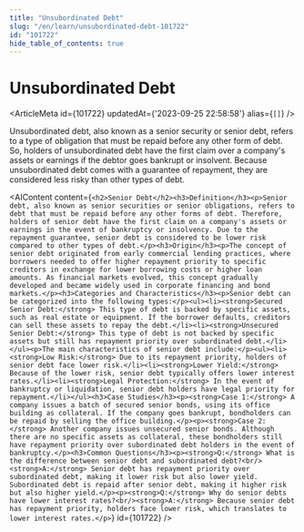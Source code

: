 ```yaml
---
title: "Unsubordinated Debt"
slug: "/en/learn/unsubordinated-debt-101722"
id: "101722"
hide_table_of_contents: true
---
```



# Unsubordinated Debt

<ArticleMeta id={101722} updatedAt={'2023-09-25 22:58:58'} alias={`[]`} />
<div className='border-solid border-b border-t-0 my-4 border-[var(--ifm-color-gray-300)]' />

Unsubordinated debt, also known as a senior security or senior debt, refers to a type of obligation that must be repaid before any other form of debt. So, holders of unsubordinated debt have the first claim over a company's assets or earnings if the debtor goes bankrupt or insolvent. Because unsubordinated debt comes with a guarantee of repayment, they are considered less risky than other types of debt.

<AIContent content={`<h2>Senior Debt</h2><h3>Definition</h3><p>Senior debt, also known as senior securities or senior obligations, refers to debt that must be repaid before any other forms of debt. Therefore, holders of senior debt have the first claim on a company's assets or earnings in the event of bankruptcy or insolvency. Due to the repayment guarantee, senior debt is considered to be lower risk compared to other types of debt.</p><h3>Origin</h3><p>The concept of senior debt originated from early commercial lending practices, where borrowers needed to offer higher repayment priority to specific creditors in exchange for lower borrowing costs or higher loan amounts. As financial markets evolved, this concept gradually developed and became widely used in corporate financing and bond markets.</p><h3>Categories and Characteristics</h3><p>Senior debt can be categorized into the following types:</p><ul><li><strong>Secured Senior Debt:</strong> This type of debt is backed by specific assets, such as real estate or equipment. If the borrower defaults, creditors can sell these assets to repay the debt.</li><li><strong>Unsecured Senior Debt:</strong> This type of debt is not backed by specific assets but still has repayment priority over subordinated debt.</li></ul><p>The main characteristics of senior debt include:</p><ul><li><strong>Low Risk:</strong> Due to its repayment priority, holders of senior debt face lower risk.</li><li><strong>Lower Yield:</strong> Because of the lower risk, senior debt typically offers lower interest rates.</li><li><strong>Legal Protection:</strong> In the event of bankruptcy or liquidation, senior debt holders have legal priority for repayment.</li></ul><h3>Case Studies</h3><p><strong>Case 1:</strong> A company issues a batch of secured senior bonds, using its office building as collateral. If the company goes bankrupt, bondholders can be repaid by selling the office building.</p><p><strong>Case 2:</strong> Another company issues unsecured senior bonds. Although there are no specific assets as collateral, these bondholders still have repayment priority over subordinated debt holders in the event of bankruptcy.</p><h3>Common Questions</h3><p><strong>Q:</strong> What is the difference between senior debt and subordinated debt?<br/><strong>A:</strong> Senior debt has repayment priority over subordinated debt, making it lower risk but also lower yield. Subordinated debt is repaid after senior debt, making it higher risk but also higher yield.</p><p><strong>Q:</strong> Why do senior debts have lower interest rates?<br/><strong>A:</strong> Because senior debt has repayment priority, holders face lower risk, which translates to lower interest rates.</p>`} id={101722} />
